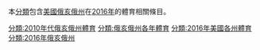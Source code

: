 本[[使用說明:分類|分類]]包含[[美國|美國]][[俄亥俄州|俄亥俄州]]在[[2016年體育|2016年]]的體育相關條目。

[[分類:2010年代俄亥俄州體育|分類:2010年代俄亥俄州體育]]
[[分類:俄亥俄州各年體育|分類:俄亥俄州各年體育]]
[[分類:2016年美國各州體育|分類:2016年美國各州體育]]
[[分類:2016年俄亥俄州|分類:2016年俄亥俄州]]